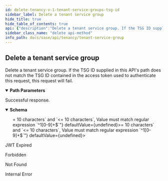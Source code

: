 ```yaml
---
id: delete-tenancy-v-1-tenant-service-groups-tsg-id
sidebar_label: Delete a tenant service group
hide_title: true
hide_table_of_contents: true
api: {"description":"Delete a tenant service group. If the TSG ID supplied\nin this API's path does not match the TSG ID contained in\nthe access token used to authenticate this request, this\nrequest will fail.\n","operationId":"delete-tenancy-v1-tenant_service_groups-tsg_id","parameters":[{"description":"A unique identifier for the tenant service group.\n","in":"path","name":"tsg_id","required":true,"schema":{"description":"A unique identifier.","example":"1378242802","maxLength":10,"minLength":10,"pattern":"^1[0-9]+$","readOnly":true,"type":"string"}}],"responses":{"200":{"content":{"application/json":{"schema":{"allOf":[{"allOf":[{"properties":{"display_name":{"description":"The tenant service group's display name.\n","example":"Example TSG","type":"string"},"id":{"allOf":[{"description":"A unique identifier.","example":"1378242802","maxLength":10,"minLength":10,"pattern":"^1[0-9]+$","readOnly":true,"type":"string"}],"description":"The tenant service group's ID.","readOnly":true},"parent_id":{"allOf":[{"allOf":[{"description":"A unique identifier.","example":"1378242802","maxLength":10,"minLength":10,"pattern":"^1[0-9]+$","readOnly":true,"type":"string"}],"example":1995877003,"readOnly":false,"type":"string"}],"description":"The TSG ID for this tenant service group's parent.\n"},"support_contact":{"description":"The email address of the person or organization that should\nbe contacted for support of this TSG.\n","example":"user@example.com","type":"string"},"vertical":{"description":"A token that identifies the business vertical supported by the SASE\nproducts managed by this TSG.\n","enum":["High Tech","Education","Manufacturing","Hospitality","Professional & Legal Services","Wholesale & Retail","Finance","Telecommunications","State & Local Government","Transportation & Logistics","Federal Government","Media & Entertainment","Nonclassifiable Establishments","Healthcare","Utilities & Energy","Insurance","Agriculture","Pharma & Life Sciences","Construction","Aerospace & Defense","Real Estate","Restaurant/Food Industry","Other"],"example":"High Tech","type":"string"}},"required":["id"],"type":"object"}],"type":"object"}]}}},"description":"Successful response."},"401":{"content":{"text/plain":{"examples":{"Jwt Expired":{"value":"Jwt is expired"}}}},"description":"JWT Expired"},"403":{"content":{"application/json":{"examples":{"Forbidden":{"value":{"error":"Forbidden","message":"Forbidden","statusCode":403}}}}},"description":"Forbidden"},"404":{"content":{"application/json":{"examples":{"Tenant Service Group Not Found":{"value":{"error":"Not Found","message":"Not Found","statusCode":404}}}}},"description":"Not Found"},"500":{"content":{"application/json":{"examples":{"Internal Error":{"value":{"error":"Internal Server Error","message":"An internal server error occurred","statusCode":500}}}}},"description":"Internal Error"}},"security":[{"Bearer":[]}],"tags":["TenantServiceGroup"],"method":"delete","path":"/tenancy/v1/tenant_service_groups/{tsg_id}","servers":[{"url":"https://api.sase.paloaltonetworks.com"}],"securitySchemes":{"Bearer":{"scheme":"bearer","type":"http"}},"info":{"contact":{},"description":"Manages tenant service groups.\n","title":"Tenant Service Group","version":"1.0"},"postman":{"name":"Delete a tenant service group","description":{"content":"Delete a tenant service group. If the TSG ID supplied\nin this API's path does not match the TSG ID contained in\nthe access token used to authenticate this request, this\nrequest will fail.\n","type":"text/plain"},"url":{"path":["tenancy","v1","tenant_service_groups",":tsg_id"],"host":["{{baseUrl}}"],"query":[],"variable":[{"disabled":false,"description":{"content":"(Required) A unique identifier for the tenant service group.\n","type":"text/plain"},"type":"any","value":"","key":"tsg_id"}]},"header":[{"key":"Accept","value":"application/json"}],"method":"DELETE","auth":{"type":"bearer","bearer":[{"type":"any","value":"<Bearer Token>","key":"token"}]}}}
sidebar_class_name: "delete api-method"
info_path: docs/sase/api/tenancy/tenant-service-group
---
```



## Delete a tenant service group



Delete a tenant service group. If the TSG ID supplied
in this API&#39;s path does not match the TSG ID contained in
the access token used to authenticate this request, this
request will fail.


<details style={{"marginBottom":"1rem"}} data-collapsed={false} open={true}><summary style={{}}><strong>Path Parameters</strong></summary><div><ul><ParamsItem className={"paramsItem"} param={{"description":"A unique identifier for the tenant service group.\n","in":"path","name":"tsg_id","required":true,"schema":{"description":"A unique identifier.","example":"1378242802","maxLength":10,"minLength":10,"pattern":"^1[0-9]+$","readOnly":true,"type":"string"}}}></ParamsItem></ul></div></details><div><ApiTabs><TabItem label={"200"} value={"200"}><div>

Successful response.

</div><div><MimeTabs groupId={"mime-type"}><TabItem label={"application/json"} value={"application/json"}><SchemaTabs groupId={"schema-tabs"}><TabItem label={"Schema"} value={"Schema"}><details style={{}} data-collapsed={false} open={true}><summary style={{"textAlign":"left"}}><strong>Schema</strong></summary><div style={{"textAlign":"left","marginLeft":"1rem"}}></div><ul style={{"marginLeft":"1rem"}}><SchemaItem collapsible={false} name={"display_name"} required={false} schemaDescription={"The tenant service group's display name.\n"} schemaName={"string"} qualifierMessage={undefined} defaultValue={undefined}></SchemaItem><SchemaItem collapsible={false} name={"id"} required={false} schemaDescription={"The tenant service group's ID."} schemaName={"string"} qualifierMessage={"**Possible values:** `>= 10 characters` and `<= 10 characters`, Value must match regular expression `^1[0-9]+$`"} defaultValue={undefined}></SchemaItem><SchemaItem collapsible={false} name={"parent_id"} required={false} schemaDescription={"The TSG ID for this tenant service group's parent.\n"} schemaName={"string"} qualifierMessage={"**Possible values:** `>= 10 characters` and `<= 10 characters`, Value must match regular expression `^1[0-9]+$`"} defaultValue={undefined}></SchemaItem><SchemaItem collapsible={false} name={"support_contact"} required={false} schemaDescription={"The email address of the person or organization that should\nbe contacted for support of this TSG.\n"} schemaName={"string"} qualifierMessage={undefined} defaultValue={undefined}></SchemaItem><SchemaItem collapsible={false} name={"vertical"} required={false} schemaDescription={"A token that identifies the business vertical supported by the SASE\nproducts managed by this TSG.\n"} schemaName={"string"} qualifierMessage={"**Possible values:** [`High Tech`, `Education`, `Manufacturing`, `Hospitality`, `Professional & Legal Services`, `Wholesale & Retail`, `Finance`, `Telecommunications`, `State & Local Government`, `Transportation & Logistics`, `Federal Government`, `Media & Entertainment`, `Nonclassifiable Establishments`, `Healthcare`, `Utilities & Energy`, `Insurance`, `Agriculture`, `Pharma & Life Sciences`, `Construction`, `Aerospace & Defense`, `Real Estate`, `Restaurant/Food Industry`, `Other`]"} defaultValue={undefined}></SchemaItem></ul></details></TabItem><TabItem label={"Example (from schema)"} value={"Example (from schema)"}><ResponseSamples responseExample={"{\n  \"display_name\": \"Example TSG\",\n  \"support_contact\": \"user@example.com\",\n  \"vertical\": \"High Tech\"\n}"} language={"json"}></ResponseSamples></TabItem></SchemaTabs></TabItem></MimeTabs></div></TabItem><TabItem label={"401"} value={"401"}><div>

JWT Expired

</div><div><MimeTabs groupId={"mime-type"}><TabItem label={"text/plain"} value={"text/plain"}><SchemaTabs groupId={"schema-tabs"}><TabItem label={" Jwt  Expired"} value={" Jwt  Expired"}><ResponseSamples responseExample={"Jwt is expired"} language={"shell"}></ResponseSamples></TabItem></SchemaTabs></TabItem></MimeTabs></div></TabItem><TabItem label={"403"} value={"403"}><div>

Forbidden

</div><div><MimeTabs groupId={"mime-type"}><TabItem label={"application/json"} value={"application/json"}><SchemaTabs groupId={"schema-tabs"}><TabItem label={" Forbidden"} value={" Forbidden"}><ResponseSamples responseExample={"{\n  \"error\": \"Forbidden\",\n  \"message\": \"Forbidden\",\n  \"statusCode\": 403\n}"} language={"json"}></ResponseSamples></TabItem></SchemaTabs></TabItem></MimeTabs></div></TabItem><TabItem label={"404"} value={"404"}><div>

Not Found

</div><div><MimeTabs groupId={"mime-type"}><TabItem label={"application/json"} value={"application/json"}><SchemaTabs groupId={"schema-tabs"}><TabItem label={" Tenant  Service  Group  Not  Found"} value={" Tenant  Service  Group  Not  Found"}><ResponseSamples responseExample={"{\n  \"error\": \"Not Found\",\n  \"message\": \"Not Found\",\n  \"statusCode\": 404\n}"} language={"json"}></ResponseSamples></TabItem></SchemaTabs></TabItem></MimeTabs></div></TabItem><TabItem label={"500"} value={"500"}><div>

Internal Error

</div><div><MimeTabs groupId={"mime-type"}><TabItem label={"application/json"} value={"application/json"}><SchemaTabs groupId={"schema-tabs"}><TabItem label={" Internal  Error"} value={" Internal  Error"}><ResponseSamples responseExample={"{\n  \"error\": \"Internal Server Error\",\n  \"message\": \"An internal server error occurred\",\n  \"statusCode\": 500\n}"} language={"json"}></ResponseSamples></TabItem></SchemaTabs></TabItem></MimeTabs></div></TabItem></ApiTabs></div>
      